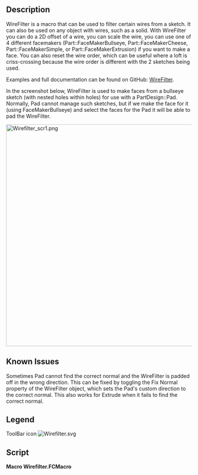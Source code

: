 <languages/>

{{Macro
|Name=Macro WireFilter
|Icon=Wirefilter.svg
|Description=Filter wires from sketches, 2D offsets, scales, rearranges wire order
|Author=TheMarkster
|Version=0.2023.10.19
|Date=2022-10-19
|FCVersion=Python 3 versions
|Download=[https://wiki.freecad.org/File:Wirefilter.svg ToolBar Icon]
|Links=[https://github.com/mwganson/wirefilter Full Documentation on GitHub]
}}

== Description ==

WireFilter is a macro that can be used to filter certain wires from a sketch. It can also be used on any object with wires, such as a solid. With WireFilter you can do a 2D offset of a wire, you can scale the wire, you can use one of 4 different facemakers (Part::FaceMakerBullseye, Part::FaceMakerCheese, Part::FaceMakerSimple, or Part::FaceMakerExtrusion) if you want to make a face. You can also reset the wire order, which can be useful where a loft is criss-crossing because the wire order is different with the 2 sketches being used.

Examples and full documentation can be found on GitHub: [https://github.com/mwganson/wirefilter WireFilter].

In the screenshot below, WireFilter is used to make faces from a bullseye sketch (with nested holes within holes) for use with a PartDesign::Pad. Normally, Pad cannot manage such sketches, but if we make the face for it (using FaceMakerBullseye) and select the faces for the Pad it will be able to pad the WireFilter.

[[File:Wirefilter_scr1.png|600px]]
{{Caption|Macro WireFilter screenshot‎}}

== Known Issues ==

Sometimes Pad cannot find the correct normal and the WireFilter is padded off in the wrong direction. This can be fixed by toggling the Fix Normal property of the WireFilter object, which sets the Pad's custom direction to the correct normal. This also works for Extrude when it fails to find the correct normal.

== Legend ==

{{Codeextralink|https://gist.github.com/mwganson/0aedd5e9057650d0a1f0483f3cc2fa6c/raw/28575fbb2042790d779bcd293c048a4123f4a771/wirefilter.FCMacro|wirefilter.FCMacro}}

ToolBar icon [[Image:Wirefilter.svg]]

== Script ==

'''Macro Wirefilter.FCMacro'''

{{CodeDownload|https://gist.github.com/mwganson/0aedd5e9057650d0a1f0483f3cc2fa6c|Wirefilter.FCMacro}}